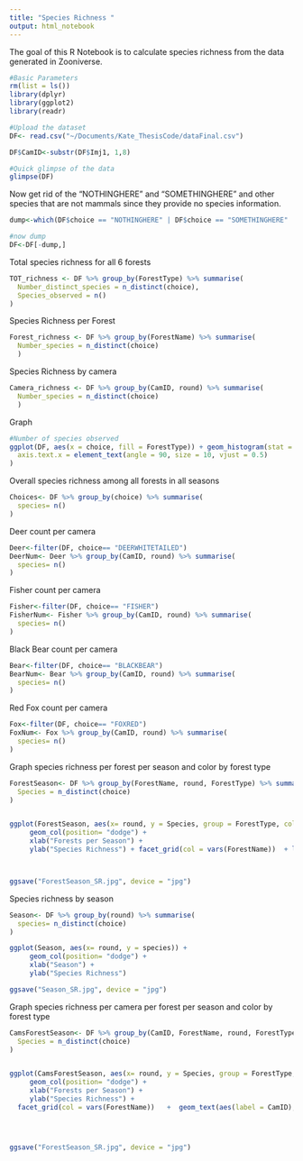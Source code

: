 ```yaml
---
title: "Species Richness "
output: html_notebook
---
```


The goal of this R Notebook is to calculate species richness from the data generated in Zooniverse. 

```r
#Basic Parameters 
rm(list = ls())
library(dplyr)
library(ggplot2)
library(readr)

#Upload the dataset 
DF<- read.csv("~/Documents/Kate_ThesisCode/dataFinal.csv")

DF$CamID<-substr(DF$Imj1, 1,8)

#Quick glimpse of the data
glimpse(DF)
```

Now get rid of the "NOTHINGHERE" and "SOMETHINGHERE" and other species that are not mammals since they provide no species information.

```r
dump<-which(DF$choice == "NOTHINGHERE" | DF$choice == "SOMETHINGHERE" | DF$choice == "HUMAN" | DF$choice == "GROUSERUFFED" | DF$choice == "CROWORRAVEN" | DF$choice == "OTHERBIRD" | DF$choice == "DOMESTICDOG" | DF$choice == "OWL" | DF$choice == "BLUEJAY" | DF$choice == "TURKEY" | DF$choice == "GOOSEWILD")

#now dump
DF<-DF[-dump,]
```

Total species richness for all 6 forests
```r
TOT_richness <- DF %>% group_by(ForestType) %>% summarise(
  Number_distinct_species = n_distinct(choice),
  Species_observed = n()
)

```

Species Richness per Forest 
```r
Forest_richness <- DF %>% group_by(ForestName) %>% summarise(
  Number_species = n_distinct(choice)
  )

```

Species Richness by camera 
```r
Camera_richness <- DF %>% group_by(CamID, round) %>% summarise(
  Number_species = n_distinct(choice)
  )

```

Graph 
```r
#Number of species observed 
ggplot(DF, aes(x = choice, fill = ForestType)) + geom_histogram(stat = "count", position = "dodge") + theme_bw() + theme(
  axis.text.x = element_text(angle = 90, size = 10, vjust = 0.5)
)

```

Overall species richness among all forests in all seasons
```r
Choices<- DF %>% group_by(choice) %>% summarise(
  species= n()
)
```

Deer count per camera
```r
Deer<-filter(DF, choice== "DEERWHITETAILED")
DeerNum<- Deer %>% group_by(CamID, round) %>% summarise(
  species= n()
)
```

Fisher count per camera
```r
Fisher<-filter(DF, choice== "FISHER")
FisherNum<- Fisher %>% group_by(CamID, round) %>% summarise(
  species= n()
)
```

Black Bear count per camera
```r
Bear<-filter(DF, choice== "BLACKBEAR")
BearNum<- Bear %>% group_by(CamID, round) %>% summarise(
  species= n()
)
```

Red Fox count per camera
```r
Fox<-filter(DF, choice== "FOXRED")
FoxNum<- Fox %>% group_by(CamID, round) %>% summarise(
  species= n()
)
```

Graph species richness per forest per season and color by forest type 
```r
ForestSeason<- DF %>% group_by(ForestName, round, ForestType) %>% summarise(
  Species = n_distinct(choice)
)


ggplot(ForestSeason, aes(x= round, y = Species, group = ForestType, color = ForestType)) + 
     geom_col(position= "dodge") +
     xlab("Forests per Season") +
     ylab("Species Richness") + facet_grid(col = vars(ForestName))  + labs(fill = "Forest Type")



ggsave("ForestSeason_SR.jpg", device = "jpg")

```


Species richness by season
```r
Season<- DF %>% group_by(round) %>% summarise(
  species= n_distinct(choice)
)

ggplot(Season, aes(x= round, y = species)) + 
     geom_col(position= "dodge") +
     xlab("Season") +
     ylab("Species Richness") 

ggsave("Season_SR.jpg", device = "jpg")
```

Graph species richness per camera per forest per season and color by forest type
```r
CamsForestSeason<- DF %>% group_by(CamID, ForestName, round, ForestType) %>% summarise(
  Species = n_distinct(choice)
)


ggplot(CamsForestSeason, aes(x= round, y = Species, group = ForestType, color = ForestType)) + 
     geom_col(position= "dodge") +
     xlab("Forests per Season") +
     ylab("Species Richness") + 
  facet_grid(col = vars(ForestName))   +  geom_text(aes(label = CamID), size = 1.5) + labs(fill = "Forest Type")




ggsave("ForestSeason_SR.jpg", device = "jpg")
```
